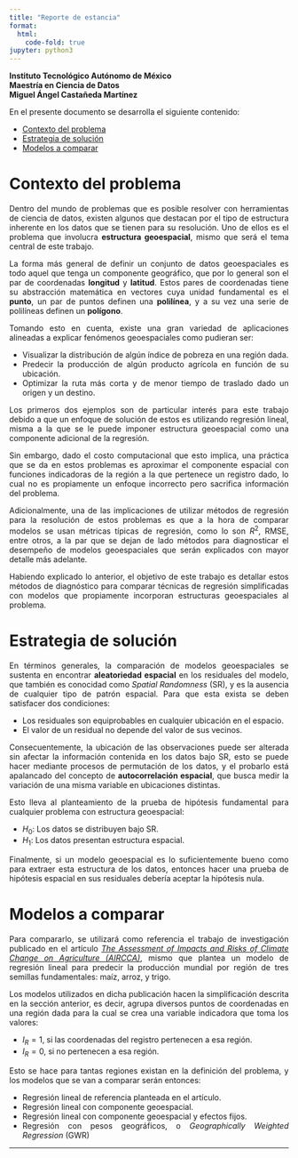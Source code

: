 ---
title: "Reporte de estancia"
format:
  html:
    code-fold: true
jupyter: python3
---

**Instituto Tecnológico Autónomo de México**
<br>**Maestría en Ciencia de Datos**
<br>**Miguel Ángel Castañeda Martínez**

En el presente documento se desarrolla el siguiente contenido:

* [Contexto del problema](#contexto-del-problema)
* [Estrategia de solución](#estrategia-de-solución)
* [Modelos a comparar](#modelos-a-comparar)

# Contexto del problema

<div style="text-align: justify">
Dentro del mundo de problemas que es posible resolver con herramientas de
ciencia de datos, existen algunos que destacan por el tipo de estructura
inherente en los datos que se tienen para su resolución. Uno de ellos es el
problema que involucra **estructura geoespacial**, mismo que será el tema
central de este trabajo.

La forma más general de definir un conjunto de datos geoespaciales es todo
aquel que tenga un componente geográfico, que por lo general son el par de
coordenadas **longitud** y **latitud**. Estos pares de coordenadas tiene su
abstracción matemática en vectores cuya unidad fundamental es el **punto**, un par
de puntos definen una **polilínea**, y a su vez una serie de polilíneas definen
un **polígono**.

Tomando esto en cuenta, existe una gran variedad de aplicaciones alineadas a
explicar fenómenos geoespaciales como pudieran ser:

* Visualizar la distribución de algún índice de pobreza en una región dada.
* Predecir la producción de algún producto agrícola en función de su ubicación.
* Optimizar la ruta más corta y de menor tiempo de traslado dado un origen y un
destino.

Los primeros dos ejemplos son de particular interés para este trabajo debido
a que un enfoque de solución de estos es utilizando regresión lineal, misma a
la que se le puede imponer estructura geoespacial como una componente adicional
de la regresión.

Sin embargo, dado el costo computacional que esto implica, una práctica que se
da en estos problemas es aproximar el componente espacial con funciones
indicadoras de la región a la que pertenece un registro dado, lo cual no es
propiamente un enfoque incorrecto pero sacrifica información del problema.

Adicionalmente, una de las implicaciones de utilizar métodos de regresión para
la resolución de estos problemas es que a la hora de comparar modelos se usan
métricas típicas de regresión, como lo son $R^2$, RMSE, entre otros, a la par
que se dejan de lado métodos para diagnosticar el desempeño de modelos
geoespaciales que serán explicados con mayor detalle más adelante.

Habiendo explicado lo anterior, el objetivo de este trabajo es detallar estos
métodos de diagnóstico para comparar técnicas de regresión simplificadas con
modelos que propiamente incorporan estructuras geoespaciales al problema.
</div>

# Estrategia de solución

<div style="text-align: justify">
En términos generales, la comparación de modelos geoespaciales se sustenta en
encontrar **aleatoriedad espacial** en los residuales del modelo, que también
es conocidad como _Spatial Randomness_ (SR), y es la ausencia de cualquier
tipo de patrón espacial. Para que esta exista se deben satisfacer dos
condiciones:

* Los residuales son equiprobables en cualquier ubicación en el
espacio.
* El valor de un residual no depende del valor de sus vecinos.

Consecuentemente, la ubicación de las observaciones puede ser alterada sin
afectar la información contenida en los datos bajo SR, esto se puede hacer
mediante procesos de permutación de los datos, y el probarlo está apalancado
del concepto de **autocorrelación espacial**, que busca medir la variación de
una misma variable en ubicaciones distintas.

Esto lleva al planteamiento de la prueba de hipótesis fundamental para
cualquier problema con estructura geoespacial:

* $H_0$: Los datos se distribuyen bajo SR.
* $H_1$: Los datos presentan estructura espacial.

Finalmente, si un modelo geoespacial es lo suficientemente bueno como para
extraer esta estructura de los datos, entonces hacer una prueba de hipótesis
espacial en sus residuales debería aceptar la hipótesis nula.
</div>

# Modelos a comparar

<div style="text-align: justify">
Para compararlo, se utilizará como referencia el trabajo de investigación
publicado en el artículo [_The Assessment of Impacts and Risks of Climate
Change on Agriculture (AIRCCA)_](https://www.tandfonline.com/doi/full/10.1080/17421772.2020.1754448),
mismo que plantea un modelo de regresión lineal para predecir la producción
mundial por región de tres semillas fundamentales: maíz, arroz, y trigo.

Los modelos utilizados en dicha publicación hacen la simplificación descrita en
la sección anterior, es decir, agrupa diversos puntos de coordenadas en una
región dada para la cual se crea una variable indicadora que toma los valores:

* $I_R = 1$, si las coordenadas del registro pertenecen a esa región.
* $I_R = 0$, si no pertenecen a esa región.

Esto se hace para tantas regiones existan en la definición del problema, y los
modelos que se van a comparar serán entonces:

* Regresión lineal de referencia planteada en el artículo.
* Regresión lineal con componente geoespacial.
* Regresión lineal con componente geoespacial y efectos fijos.
* Regresión con pesos geográficos, o _Geographically Weighted Regression_ (GWR)
</div>

---